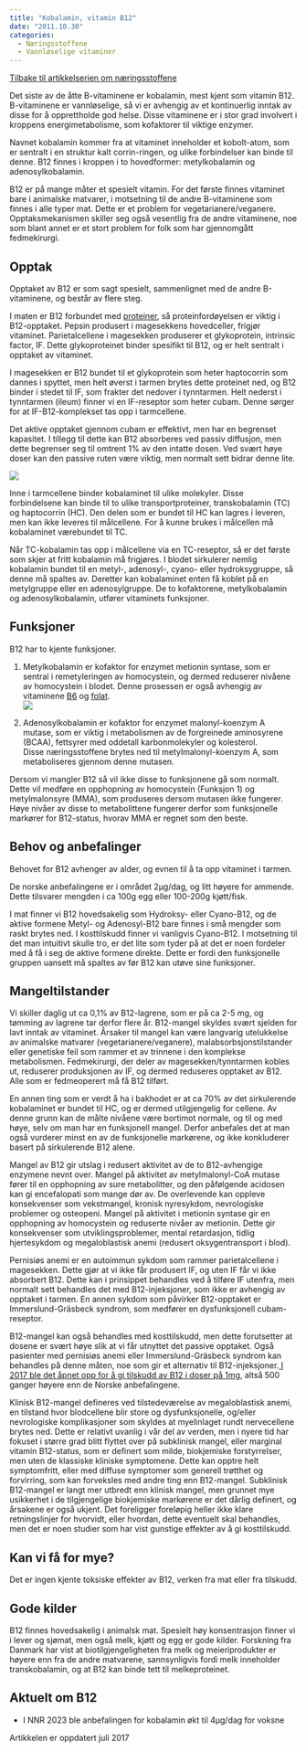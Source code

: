 ```yaml
---
title: "Kobalamin, vitamin B12"
date: "2011.10.30"
categories: 
  - Næringsstoffene
  - Vannløselige vitaminer
---
```


[Tilbake til artikkelserien om næringsstoffene](../../naeringsstoffer.html)

Det siste av de åtte B-vitaminene er kobalamin, mest kjent som vitamin B12. B-vitaminene er vannløselige, så vi er avhengig av et kontinuerlig inntak av disse for å opprettholde god helse. Disse vitaminene er i stor grad involvert i kroppens energimetabolisme, som kofaktorer til viktige enzymer.

Navnet kobalamin kommer fra at vitaminet inneholder et kobolt-atom, som er sentralt i en struktur kalt corrin-ringen, og ulike forbindelser kan binde til denne. B12 finnes i kroppen i to hovedformer: metylkobalamin og adenosylkobalamin.

B12 er på mange måter et spesielt vitamin. For det første finnes vitaminet bare i animalske matvarer, i motsetning til de andre B-vitaminene som finnes i alle typer mat. Dette er et problem for vegetarianere/veganere. Opptaksmekanismen skiller seg også vesentlig fra de andre vitaminene, noe som blant annet er et stort problem for folk som har gjennomgått fedmekirurgi.

## Opptak

Opptaket av B12 er som sagt spesielt, sammenlignet med de andre B-vitaminene, og består av flere steg.

I maten er B12 forbundet med [proteiner](http://www.friskogfunksjonell.no/protein/ "Protein"), så proteinfordøyelsen er viktig i B12-opptaket. Pepsin produsert i magesekkens hovedceller, frigjør vitaminet. Parietalcellene i magesekken produserer et glykoprotein, intrinsic factor, IF. Dette glykoproteinet binder spesifikt til B12, og er helt sentralt i opptaket av vitaminet.

I magesekken er B12 bundet til et glykoprotein som heter haptocorrin som dannes i spyttet, men helt øverst i tarmen brytes dette proteinet ned, og B12 binder i stedet til IF, som frakter det nedover i tynntarmen. Helt nederst i tynntarmen (ileum) finner vi en IF-reseptor som heter cubam. Denne sørger for at IF-B12-komplekset tas opp i tarmcellene.

Det aktive opptaket gjennom cubam er effektivt, men har en begrenset kapasitet. I tillegg til dette kan B12 absorberes ved passiv diffusjon, men dette begrenser seg til omtrent 1% av den intatte dosen. Ved svært høye doser kan den passive ruten være viktig, men normalt sett bidrar denne lite.

![](images/clipboard-3761808510.png)

Inne i tarmcellene binder kobalaminet til ulike molekyler. Disse forbindelsene kan binde til to ulike transportproteiner, transkobalamin (TC) og haptocorrin (HC). Den delen som er bundet til HC kan lagres i leveren, men kan ikke leveres til målcellene. For å kunne brukes i målcellen må kobalaminet værebundet til TC.

Når TC-kobalamin tas opp i målcellene via en TC-reseptor, så er det første som skjer at fritt kobalamin må frigjøres. I blodet sirkulerer nemlig kobalamin bundet til en metyl-, adenosyl-, cyano- eller hydroksygruppe, så denne må spaltes av. Deretter kan kobalaminet enten få koblet på en metylgruppe eller en adenosylgruppe. De to kofaktorene, metylkobalamin og adenosylkobalamin, utfører vitaminets funksjoner.

## Funksjoner

B12 har to kjente funksjoner.

1.  Metylkobalamin er kofaktor for enzymet metionin syntase, som er sentral i remetyleringen av homocystein, og dermed reduserer nivåene av homocystein i blodet. Denne prosessen er også avhengig av vitaminene [B6](http://www.friskogfunksjonell.no/b6/ "Pyridoksin, vitamin B6") og [folat](http://www.friskogfunksjonell.no/folat/).\
    ![](images/clipboard-938570736.png)

2.  Adenosylkobalamin er kofaktor for enzymet malonyl-koenzym A mutase, som er viktig i metabolismen av de forgreinede aminosyrene (BCAA), fettsyrer med oddetall karbonmolekyler og kolesterol. Disse næringsstoffene brytes ned til metylmalonyl-koenzym A, som metaboliseres gjennom denne mutasen.

Dersom vi mangler B12 så vil ikke disse to funksjonene gå som normalt. Dette vil medføre en opphopning av homocystein (Funksjon 1) og metylmalonsyre (MMA), som produseres dersom mutasen ikke fungerer. Høye nivåer av disse to metabolittene fungerer derfor som funksjonelle markører for B12-status, hvorav MMA er regnet som den beste.

## Behov og anbefalinger

Behovet for B12 avhenger av alder, og evnen til å ta opp vitaminet i tarmen.

De norske anbefalingene er i området 2µg/dag, og litt høyere for ammende. Dette tilsvarer mengden i ca 100g egg eller 100-200g kjøtt/fisk.

I mat finner vi B12 hovedsakelig som Hydroksy- eller Cyano-B12, og de aktive formene Metyl- og Adenosyl-B12 bare finnes i små mengder som raskt brytes ned. I kosttilskudd finner vi vanligvis Cyano-B12. I motsetning til det man intuitivt skulle tro, er det lite som tyder på at det er noen fordeler med å få i seg de aktive formene direkte. Dette er fordi den funksjonelle gruppen uansett må spaltes av før B12 kan utøve sine funksjoner.

## Mangeltilstander

Vi skiller daglig ut ca 0,1% av B12-lagrene, som er på ca 2-5 mg, og tømming av lagrene tar derfor flere år. B12-mangel skyldes svært sjelden for lavt inntak av vitaminet. Årsaker til mangel kan være langvarig utelukkelse av animalske matvarer (vegetarianere/veganere), malabsorbsjonstilstander eller genetiske feil som rammer et av trinnene i den komplekse metabolismen. Fedmekirurgi, der deler av magesekken/tynntarmen kobles ut, reduserer produksjonen av IF, og dermed reduseres opptaket av B12. Alle som er fedmeoperert må få B12 tilført.

En annen ting som er verdt å ha i bakhodet er at ca 70% av det sirkulerende kobalaminet er bundet til HC, og er dermed utilgjengelig for cellene. Av denne grunn kan de målte nivåene være bortimot normale, og til og med høye, selv om man har en funksjonell mangel. Derfor anbefales det at man også vurderer minst en av de funksjonelle markørene, og ikke konkluderer basert på sirkulerende B12 alene.

Mangel av B12 gir utslag i redusert aktivitet av de to B12-avhengige enzymene nevnt over. Mangel på aktivitet av metylmalonyl-CoA mutase fører til en opphopning av sure metabolitter, og den påfølgende acidosen kan gi encefalopati som mange dør av. De overlevende kan oppleve konsekvenser som vekstmangel, kronisk nyresykdom, nevrologiske problemer og osteopeni. Mangel på aktivitet i metionin syntase gir en opphopning av homocystein og reduserte nivåer av metionin. Dette gir konsekvenser som utviklingsproblemer, mental retardasjon, tidlig hjertesykdom og megaloblastisk anemi (redusert oksygentransport i blod).

Pernisiøs anemi er en autoimmun sykdom som rammer parietalcellene i magesekken. Dette gjør at vi ikke får produsert IF, og uten IF får vi ikke absorbert B12. Dette kan i prinsippet behandles ved å tilføre IF utenfra, men normalt sett behandles det med B12-injeksjoner, som ikke er avhengig av opptaket i tarmen. En annen sykdom som påvirker B12-opptaket er Immerslund-Gräsbeck syndrom, som medfører en dysfunksjonell cubam-reseptor.

B12-mangel kan også behandles med kosttilskudd, men dette forutsetter at dosene er svært høye slik at vi får utnyttet det passive opptaket. Også pasienter med pernisiøs anemi eller Immerslund-Gräsbeck syndrom kan behandles på denne måten, noe som gir et alternativ til B12-injeksjoner.[ I 2017 ble det åpnet opp for å gi tilskudd av B12 i doser på 1mg](https://legemiddelverket.no/nyheter/vitamin-b12-tabletter-et-godt-alternativ-til-injeksjoner), altså 500 ganger høyere enn de Norske anbefalingene.

Klinisk B12-mangel defineres ved tilstedeværelse av megaloblastisk anemi, en tilstand hvor blodcellene blir store og dysfunksjonelle, og/eller nevrologiske komplikasjoner som skyldes at myelinlaget rundt nervecellene brytes ned. Dette er relativt uvanlig i vår del av verden, men i nyere tid har fokuset i større grad blitt flyttet over på subklinisk mangel, eller marginal vitamin B12-status, som er definert som milde, biokjemiske forstyrrelser, men uten de klassiske kliniske symptomene. Dette kan opptre helt symptomfritt, eller med diffuse symptomer som generell trøtthet og forvirring, som kan forveksles med andre ting enn B12-mangel. Subklinisk B12-mangel er langt mer utbredt enn klinisk mangel, men grunnet mye usikkerhet i de tilgjengelige biokjemiske markørene er det dårlig definert, og årsakene er også ukjent. Det foreligger foreløpig heller ikke klare retningslinjer for hvorvidt, eller hvordan, dette eventuelt skal behandles, men det er noen studier som har vist gunstige effekter av å gi kosttilskudd.

## Kan vi få for mye?

Det er ingen kjente toksiske effekter av B12, verken fra mat eller fra tilskudd.

## Gode kilder

B12 finnes hovedsakelig i animalsk mat. Spesielt høy konsentrasjon finner vi i lever og sjømat, men også melk, kjøtt og egg er gode kilder. Forskning fra Danmark har vist at biotilgjengeligheten fra melk og meieriprodukter er høyere enn fra de andre matvarene, sannsynligvis fordi melk inneholder transkobalamin, og at B12 kan binde tett til melkeproteinet.

## Aktuelt om B12

-   I NNR 2023 ble anbefalingen for kobalamin økt til 4µg/dag for voksne

Artikkelen er oppdatert juli 2017
